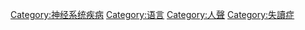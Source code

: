 [[Category:神经系统疾病|Category:神经系统疾病]]
[[Category:语言|Category:语言]]
[[Category:人聲|Category:人聲]]
[[Category:失讀症|Category:失讀症]]